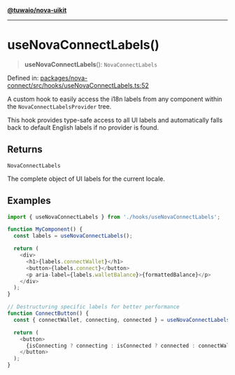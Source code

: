[**@tuwaio/nova-uikit**](../../../../README.md)

***

# useNovaConnectLabels()

> **useNovaConnectLabels**(): `NovaConnectLabels`

Defined in: [packages/nova-connect/src/hooks/useNovaConnectLabels.ts:52](https://github.com/TuwaIO/nova-uikit/blob/de8bac39e15b4993550215cf3f0a1afe317b2eae/packages/nova-connect/src/hooks/useNovaConnectLabels.ts#L52)

A custom hook to easily access the i18n labels from any component
within the `NovaConnectLabelsProvider` tree.

This hook provides type-safe access to all UI labels and automatically
falls back to default English labels if no provider is found.

## Returns

`NovaConnectLabels`

The complete object of UI labels for the current locale.

## Examples

```typescript
import { useNovaConnectLabels } from './hooks/useNovaConnectLabels';

function MyComponent() {
  const labels = useNovaConnectLabels();

  return (
    <div>
      <h1>{labels.connectWallet}</h1>
      <button>{labels.connect}</button>
      <p aria-label={labels.walletBalance}>{formattedBalance}</p>
    </div>
  );
}
```

```typescript
// Destructuring specific labels for better performance
function ConnectButton() {
  const { connectWallet, connecting, connected } = useNovaConnectLabels();

  return (
    <button>
      {isConnecting ? connecting : isConnected ? connected : connectWallet}
    </button>
  );
}
```
